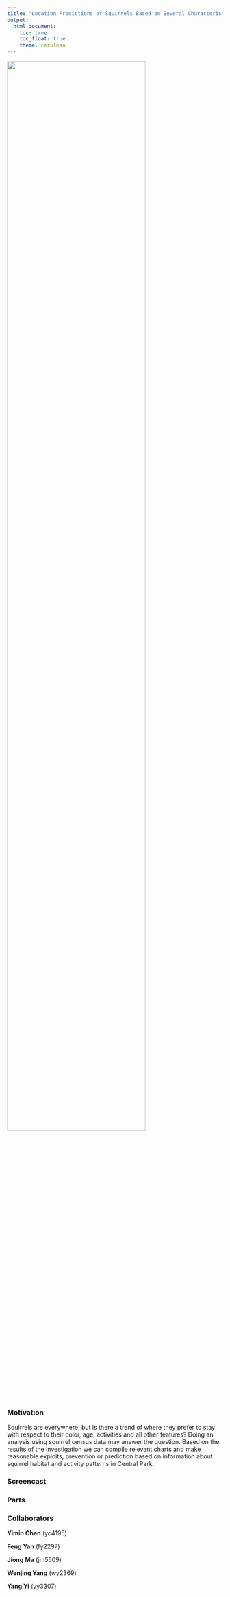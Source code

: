 ```yaml
---
title: "Location Predictions of Squirrels Based on Several Characteristics"
output: 
  html_document:
    toc: true
    toc_float: true
    theme: cerulean
---
```


![](Squirrel_PICs/squirrel_on_human.JPG){width=80%}

### Motivation

Squirrels are everywhere, but is there a trend of where they prefer to stay with respect to their color, age, activities and all other features? Doing an analysis using squirrel census data may answer the question. Based on the results of the investigation we can compile relevant charts and make reasonable exploits, prevention or prediction based on information about squirrel habitat and activity patterns in Central Park.

### Screencast

### Parts

### Collaborators

**Yimin Chen**	  (yc4195)

**Feng Yan**	    (fy2297)

**Jiong Ma**	    (jm5509)

**Wenjing Yang**	(wy2369)

**Yang Yi**	      (yy3307)